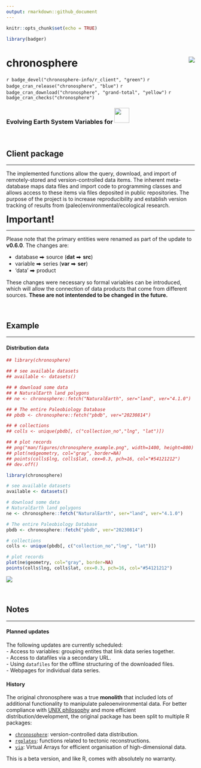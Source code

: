 ```yaml
---
output: rmarkdown::github_document
---
```


```r
knitr::opts_chunk$set(echo = TRUE)

library(badger)
```

# chronosphere <img src="man/figures/logo.png" align="right" />


`r badge_devel("chronosphere-info/r_client", "green")`
`r badge_cran_release("chronosphere", "blue")`
`r badge_cran_download("chronosphere", "grand-total", "yellow")`
`r badge_cran_checks("chronosphere")`  

### Evolving Earth System Variables for <a href="https://www.r-project.org/"><img style="position: relative; top: -3px;" src="man/figures/R_logo.png" width="40px"></a>

<br>

## Client package 
* * *

The implemented functions allow the query, download, and import of remotely-stored and version-controlled data items. The inherent meta-database maps data files and import code to programming classes and allows access to these items via files deposited in public repositories. The purpose of the project is to increase reproducibility and establish version tracking of results from (paleo)environmental/ecological research.

<div class="alert alert-warning"> <strong style="font-size: 25px">Important!</strong>
<hr>

<p>
Please note that the primary entities were renamed as part of the update to **v0.6.0**. The changes are: </p>
<ul>
<li> database ⮕ source (<strong>dat</strong> ⮕ <strong>src</strong>) </li>  
<li>variable ⮕ series (<strong>var</strong> ⮕ <strong>ser</strong>) </li> 
<li> 'data' ⮕ product </li>  
</ul>

<p>
These changes were necessary so formal variables can be introduced, which will allow the connection of data products that come from different sources. <strong>These are not intentended to be changed in the future. </strong> </p>

 </div>

<br>

## Example
* * *

#### Distribution data

```r
## library(chronosphere)

## # see available datasets
## available <- datasets()

## # download some data
## # NaturalEarth land polygons
## ne <- chronosphere::fetch("NaturalEarth", ser="land", ver="4.1.0")

## # The entire Paleobiology Database
## pbdb <- chronosphere::fetch("pbdb", ver="20230814")

## # collections
## colls <- unique(pbdb[, c("collection_no","lng", "lat")])

## # plot records
## png("man/figures/chronosphere_example.png", width=1400, height=800)
## plot(ne$geometry, col="gray", border=NA)
## points(colls$lng, colls$lat, cex=0.3, pch=16, col="#54121212")
## dev.off()
```

```r
library(chronosphere)

# see available datasets
available <- datasets()

# download some data
# NaturalEarth land polygons
ne <- chronosphere::fetch("NaturalEarth", ser="land", ver="4.1.0")

# The entire Paleobiology Database
pbdb <- chronosphere::fetch("pbdb", ver="20230814")

# collections
colls <- unique(pbdb[, c("collection_no","lng", "lat")])

# plot records
plot(ne$geometry, col="gray", border=NA)
points(colls$lng, colls$lat, cex=0.3, pch=16, col="#54121212")
```

![](man/figures/chronosphere_example.png)

<br>


## Notes 
* * *

#### Planned updates

The following updates are currently scheduled:  
- Access to variables: grouping entites that link data series together.  
- Access to datafiles via a secondary URL.   
- Using `datafiles` for the offline structuring of the downloaded files.  
- Webpages for individual data series.  

#### History

The original chronosphere was a true **monolith** that included lots of additional functionality to manipulate paleoenvironmental data. For better compliance with [UNIX philosophy](https://en.wikipedia.org/wiki/Unix_philosophy) and more efficient distribution/development, the original package has been split to multiple R packages:

- [`chronosphere`](https://chronosphere.info/r_client/): version-controlled data distribution.
- [`rgplates`](https://adamkocsis.github.io/rgplates/): functions related to tectonic reconstructions.
- [`via`](https://adamkocsis.github.io/via/): Virtual Arrays for efficient organisation of high-dimensional data.

This is a beta version, and like R, comes with absolutely no warranty.




